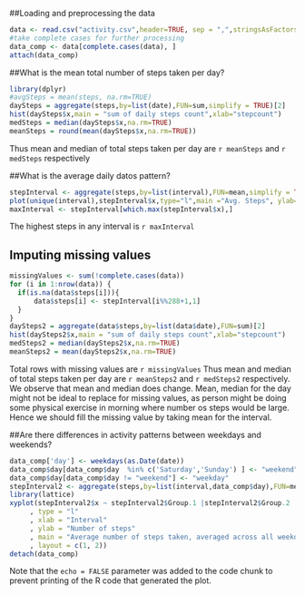##Loading and preprocessing the data

```r
data <- read.csv("activity.csv",header=TRUE, sep = ",",stringsAsFactors = FALSE)
#take complete cases for further processing
data_comp <- data[complete.cases(data), ]
attach(data_comp)
```

##What is the mean total number of steps taken per day?

```r
library(dplyr)
#avgSteps = mean(steps, na.rm=TRUE)
daySteps = aggregate(steps,by=list(date),FUN=sum,simplify = TRUE)[2]
hist(daySteps$x,main = "sum of daily steps count",xlab="stepcount")
medSteps = median(daySteps$x,na.rm=TRUE)
meanSteps = round(mean(daySteps$x,na.rm=TRUE))
```

Thus mean and median of total steps taken per day are `r meanSteps` and `r medSteps` respectively

##What is the average daily datos pattern?

```r
stepInterval <- aggregate(steps,by=list(interval),FUN=mean,simplify = TRUE)[2]
plot(unique(interval),stepInterval$x,type="l",main ="Avg. Steps", ylab="Steps frequency", xlab="Steps Interval")
maxInterval <- stepInterval[which.max(stepInterval$x),]
```
The highest steps in any interval is `r maxInterval`

## Imputing missing values
```r
missingValues <- sum(!complete.cases(data))
for (i in 1:nrow(data)) {
  if(is.na(data$steps[i])){
      data$steps[i] <- stepInterval[i%%288+1,1]
  }
}
daySteps2 = aggregate(data$steps,by=list(data$date),FUN=sum)[2]
hist(daySteps2$x,main = "sum of daily steps count",xlab="stepcount")
medSteps2 = median(daySteps2$x,na.rm=TRUE)
meanSteps2 = mean(daySteps2$x,na.rm=TRUE)
```
Total rows with missing values are `r missingValues`
Thus mean and median of total steps taken per day are `r meanSteps2` and `r medSteps2` respectively.
We observe that mean and median does change.
Mean, median for the day might not be ideal to replace for missing values, as person might
be doing some physical exercise in morning where number os steps would be large. Hence we should
fill the missing value by taking mean for the interval.

##Are there differences in activity patterns between weekdays and weekends?
```r
data_comp['day'] <- weekdays(as.Date(date))
data_comp$day[data_comp$day  %in% c('Saturday','Sunday') ] <- "weekend"
data_comp$day[data_comp$day != "weekend"] <- "weekday"
stepInterval2 <- aggregate(steps,by=list(interval,data_comp$day),FUN=mean)
library(lattice)
xyplot(stepInterval2$x ~ stepInterval2$Group.1 |stepInterval2$Group.2
     , type = "l"
     , xlab = "Interval"
     , ylab = "Number of steps"
     , main = "Average number of steps taken, averaged across all weekday days or weekend days"
     , layout = c(1, 2))
detach(data_comp)
```

Note that the `echo = FALSE` parameter was added to the code chunk to prevent printing of the R code that generated the plot.
